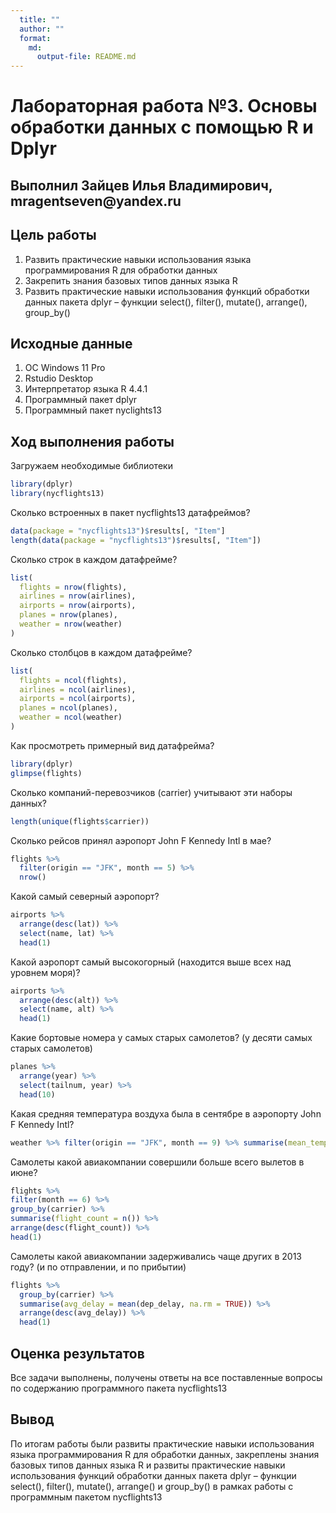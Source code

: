 ```yaml
---
  title: ""
  author: ""
  format: 
    md: 
      output-file: README.md
---
```


# Лабораторная работа №3. Основы обработки данных с помощью R и Dplyr

## Выполнил Зайцев Илья Владимирович, mragentseven@yandex.ru

## Цель работы 

1. Развить практические навыки использования языка программирования R для
обработки данных
2. Закрепить знания базовых типов данных языка R
3. Развить практические навыки использования функций обработки данных пакета
dplyr – функции select(), filter(), mutate(), arrange(), group_by()

## Исходные данные

1.  ОС Windows 11 Pro
2.  Rstudio Desktop
3.  Интерпретатор языка R 4.4.1
4.  Программный пакет dplyr
5.  Программный пакет nyclights13

## Ход выполнения работы

Загружаем необходимые библиотеки

```r
library(dplyr)
library(nycflights13)
```

Сколько встроенных в пакет nycflights13 датафреймов?

```r
data(package = "nycflights13")$results[, "Item"]
length(data(package = "nycflights13")$results[, "Item"])
```

Сколько строк в каждом датафрейме?

```r
list(
  flights = nrow(flights),
  airlines = nrow(airlines),
  airports = nrow(airports),
  planes = nrow(planes),
  weather = nrow(weather)
)
```

Сколько столбцов в каждом датафрейме?

```r
list(
  flights = ncol(flights),
  airlines = ncol(airlines),
  airports = ncol(airports),
  planes = ncol(planes),
  weather = ncol(weather)
)
```

Как просмотреть примерный вид датафрейма?

```r
library(dplyr)
glimpse(flights)
```

Сколько компаний-перевозчиков (carrier) учитывают эти наборы данных?

```r
length(unique(flights$carrier))
```

Сколько рейсов принял аэропорт John F Kennedy Intl в мае?

```r
flights %>%
  filter(origin == "JFK", month == 5) %>%
  nrow()
```

Какой самый северный аэропорт?

```r
airports %>%
  arrange(desc(lat)) %>%
  select(name, lat) %>%
  head(1)
```

Какой аэропорт самый высокогорный (находится выше всех над уровнем моря)?

```r
airports %>%
  arrange(desc(alt)) %>%
  select(name, alt) %>%
  head(1)
```

Какие бортовые номера у самых старых самолетов? (у десяти самых старых самолетов)

```r
planes %>%
  arrange(year) %>%
  select(tailnum, year) %>%
  head(10)
```

Какая средняя температура воздуха была в сентябре в аэропорту John F Kennedy Intl?

```r
weather %>% filter(origin == "JFK", month == 9) %>% summarise(mean_temp_C = mean((temp - 32) * 5/9, na.rm = TRUE))
```

Самолеты какой авиакомпании совершили больше всего вылетов в июне?

```r
flights %>%
filter(month == 6) %>%
group_by(carrier) %>%
summarise(flight_count = n()) %>%
arrange(desc(flight_count)) %>%
head(1)
```

Самолеты какой авиакомпании задерживались чаще других в 2013 году? (и по отправлении, и по прибытии)

```r
flights %>%
  group_by(carrier) %>%
  summarise(avg_delay = mean(dep_delay, na.rm = TRUE)) %>%
  arrange(desc(avg_delay)) %>%
  head(1)
```

## Оценка результатов

Все задачи выполнены, получены ответы на все поставленные вопросы по содержанию программного пакета nycflights13

## Вывод

По итогам работы были развиты практические навыки использования языка программирования R для обработки данных, закреплены знания базовых типов данных языка R и развиты практические навыки использования функций обработки данных пакета dplyr – функции select(), filter(), mutate(), arrange() и group_by() в рамках работы с программным пакетом nycflights13